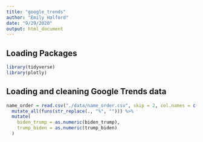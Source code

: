 ```yaml
---
title: "google_trends"
author: "Emily Halford"
date: "9/29/2020"
output: html_document
---
```


## Loading Packages

```r

library(tidyverse)
library(plotly)

```

## Loading and cleaning Google Trends data

```r

name_order = read.csv("./data/name_order.csv", skip = 2, col.names = c("state", "biden_trump", "trump_biden")) %>% 
  mutate_all(funs(str_replace(., "%", ""))) %>% 
  mutate(
    biden_trump = as.numeric(biden_trump),
    trump_biden = as.numeric(trump_biden)
  )

```

